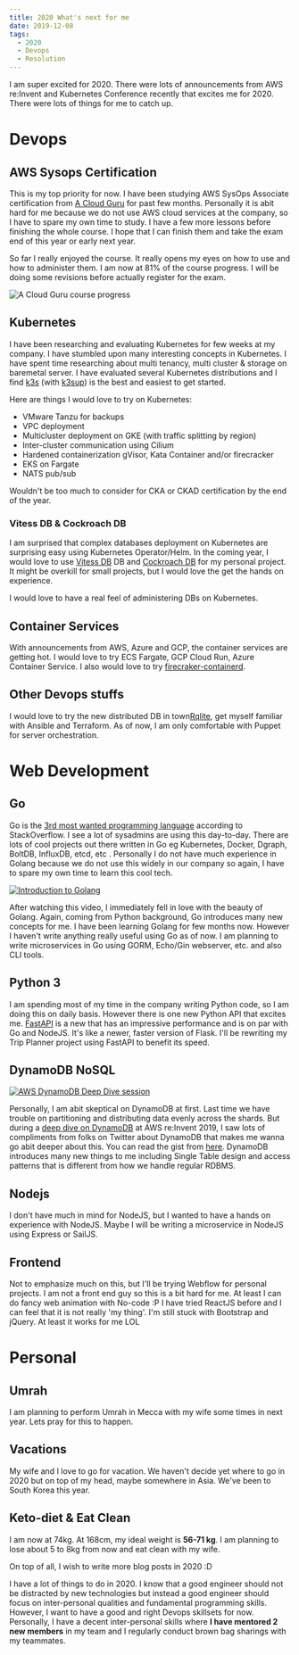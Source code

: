 ```yaml
---
title: 2020 What's next for me
date: 2019-12-08
tags:
  - 2020
  - Devops
  - Resolution
---
```


I am super excited for 2020. There were lots of announcements from AWS re:Invent and Kubernetes Conference recently that excites me for 2020. There were lots of things for me to catch up.

# Devops
## AWS Sysops Certification
This is my top priority for now. I have been studying AWS SysOps Associate certification from [A Cloud Guru](https://acloud.guru) for past few months. Personally it is abit hard for me because we do not use AWS cloud services at the company, so I have to spare my own time to study. I have a few more lessons before finishing the whole course. I hope that I can finish them and take the exam end of this year or early next year. 

So far I really enjoyed the course. It really opens my eyes on how to use and how to administer them. I am now at 81% of the course progress. I will be doing some revisions before actually register for the exam.

![A Cloud Guru course progress](acloudguru.png)

## Kubernetes
I have been researching and evaluating Kubernetes for few weeks at my company. I have stumbled upon many interesting concepts in Kubernetes. I have spent time researching about multi tenancy, multi cluster & storage on baremetal server. I have evaluated several Kubernetes distributions and I find [k3s](k3s.io) (with [k3sup](http://k3sup.dev)) is the best and easiest to get started.

Here are things I would love to try on Kubernetes:

 - VMware Tanzu for backups
 - VPC deployment
 - Multicluster deployment on GKE (with traffic splitting by region) 
 - Inter-cluster communication using Cilium
 - Hardened containerization gVisor, Kata Container and/or firecracker
 - EKS on Fargate
 - NATS pub/sub

Wouldn't be too much to consider for CKA or CKAD certification by the end of the year. 

### Vitess DB & Cockroach DB
I am surprised that complex databases deployment on Kubernetes are surprising easy using Kubernetes Operator/Helm. In the coming year, I would love to use [Vitess DB](https://vitess.io) DB and [Cockroach DB](cockroachlabs.com) for my personal project. It might be overkill for small projects, but I would love the get the hands on experience.

I would love to have a real feel of administering DBs on Kubernetes. 

## Container Services
With announcements from AWS, Azure and GCP, the container services are getting hot. I would love to try ECS Fargate, GCP Cloud Run, Azure Container Service. I also would love to try [firecraker-containerd](https://firecracker-microvm.github.io/).

## Other Devops stuffs
I would love to try the new distributed DB in town[Rqlite](https://github.com/rqlite/rqlite), get myself familiar with Ansible and Terraform. As of now, I am only comfortable with Puppet for server orchestration.

# Web Development
## Go
Go is the [3rd most wanted programming language](https://insights.stackoverflow.com/survey/2019#most-loved-dreaded-and-wanted) according to StackOverflow. I see a lot of sysadmins are using this day-to-day. There are lots of cool projects out there written in Go eg Kubernetes, Docker, Dgraph, BoltDB, InfluxDB, etcd, etc . Personally I do not have much experience in Golang because we do not use this widely in our company so again, I have to spare my own time to learn this cool tech.

[![Introduction to Golang](https://img.youtube.com/vi/C8LgvuEBraI/0.jpg)](https://www.youtube.com/watch?v=C8LgvuEBraI)

After watching this video, I immediately fell in love with the beauty of Golang. Again, coming from Python background, Go introduces many new concepts for me. I have been learning Golang for few months now. However I haven't write anything really useful using Go as of now. I am planning to write microservices in Go using GORM, Echo/Gin webserver, etc. and also CLI tools.

## Python 3
I am spending most of my time in the company writing Python code, so I am doing this on daily basis. However there is one new Python API that excites me. [FastAPI](https://fastapi.tiangolo.com/) is a new that has an impressive performance and is on par with Go and NodeJS. It's like a newer, faster version of Flask. I'll be rewriting my Trip Planner project using FastAPI to benefit its speed.

## DynamoDB NoSQL
[![AWS DynamoDB Deep Dive session](https://img.youtube.com/vi/6yqfmXiZTlM/0.jpg)](https://www.youtube.com/watch?v=yfJZc3sJZ8E)

Personally, I am abit skeptical on DynamoDB at first. Last time we have trouble on partitioning and distributing data evenly across the shards. But during a [deep dive on DynamoDB](https://www.youtube.com/watch?v=6yqfmXiZTlM) at AWS re:Invent 2019, I saw lots of compliments from folks on Twitter about DynamoDB that makes me wanna go abit deeper about this. You can read the gist from [here](https://www.jeremydaly.com/takeaways-from-dynamodb-deep-dive-advanced-design-patterns-dat403/). DynamoDB introduces many new things to me including Single Table design and access patterns that is different from how we handle regular RDBMS.

## Nodejs
I don't have much in mind for NodeJS, but I wanted to have a hands on experience with NodeJS. Maybe I will be writing a microservice in NodeJS using Express or SailJS.

## Frontend
Not to emphasize much on this, but I'll be trying Webflow for personal projects. I am not a front end guy so this is a bit hard for me. At least I can do fancy web animation with No-code :P I have tried ReactJS before and I can feel that it is not really 'my thing'. I'm still stuck with Bootstrap and jQuery. At least it works for me LOL

# Personal
## Umrah
I am planning to perform Umrah in Mecca with my wife some times in next year. Lets pray for this to happen.

## Vacations
My wife and I love to go for vacation. We haven't decide yet where to go in 2020 but on top of my head, maybe somewhere in Asia. We've been to South Korea this year.

## Keto-diet & Eat Clean
I am now at 74kg. At 168cm, my ideal weight is **56-71 kg**. I am planning to lose about 5 to 8kg from now and eat clean with my wife.

On top of all, I wish to write more blog posts in 2020 :D

I have a lot of things to do in 2020. I know that a good engineer should not be distracted by new technologies but instead a good engineer should focus on inter-personal qualities and fundamental programming skills. However, I want to have a good and right Devops skillsets for now. Personally, I have a decent inter-personal skills where **I have mentored 2 new members** in my team and I regularly conduct brown bag sharings with my teammates.
